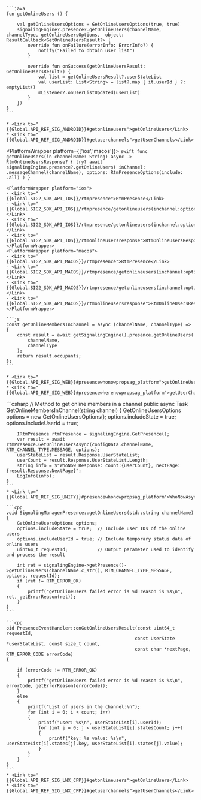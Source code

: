<PlatformWrapper platform='android'>

    ```java
    fun getOnlineUsers () {

        val getOnlineUsersOptions = GetOnlineUsersOptions(true, true)
        signalingEngine?.presence?.getOnlineUsers(channelName, channelType, getOnlineUsersOptions,  object: ResultCallback<GetOnlineUsersResult?> {
            override fun onFailure(errorInfo: ErrorInfo?) {
                notify("Failed to obtain user list")
            }

            override fun onSuccess(getOnlineUsersResult: GetOnlineUsersResult?) {
                val list = getOnlineUsersResult?.userStateList
                val userList: List<String> = list?.map { it.userId } ?: emptyList()
                mListener?.onUserListUpdated(userList)
            }
        })
    }
    ```
    
    * <Link to="{{Global.API_REF_SIG_ANDROID}}#getonlineusers">getOnlineUsers</Link>
    * <Link to="{{Global.API_REF_SIG_ANDROID}}#getuserchannels">getUserChannels</Link>

</PlatformWrapper>

<PlatformWrapper platform={['ios','macos']}>
    ```swift
    func getOnlineUsers(in channelName: String) async -> RtmOnlineUsersResponse? {
        try? await signalingEngine.presence?.getOnlineUsers(
            inChannel: .messageChannel(channelName),
            options: RtmPresenceOptions(include: .all)
        )
    }
    ```

    <PlatformWrapper platform="ios">
    - <Link to="{{Global.SIG2_SDK_API_IOS}}/rtmpresence">RtmPresence</Link>
    - <Link to="{{Global.SIG2_SDK_API_IOS}}/rtmpresence/getonlineusers(inchannel:options:)">getOnlineUsers(inChannel:options:)</Link>
    - <Link to="{{Global.SIG2_SDK_API_IOS}}/rtmpresence/getonlineusers(inchannel:options:completion:)">getOnlineUsers(inChannel:options:completion:)</Link>
    - <Link to="{{Global.SIG2_SDK_API_IOS}}/rtmonlineusersresponse">RtmOnlineUsersResponse</Link>
    </PlatformWrapper>
    <PlatformWrapper platform="macos">
    - <Link to="{{Global.SIG2_SDK_API_MACOS}}/rtmpresence">RtmPresence</Link>
    - <Link to="{{Global.SIG2_SDK_API_MACOS}}/rtmpresence/getonlineusers(inchannel:options:)">getOnlineUsers(inChannel:options:)</Link>
    - <Link to="{{Global.SIG2_SDK_API_MACOS}}/rtmpresence/getonlineusers(inchannel:options:completion:)">getOnlineUsers(inChannel:options:completion:)</Link>
    - <Link to="{{Global.SIG2_SDK_API_MACOS}}/rtmonlineusersresponse">RtmOnlineUsersResponse</Link>
    </PlatformWrapper>
</PlatformWrapper>

<PlatformWrapper platform = 'web'>

    ```js
    const getOnlineMembersInChannel = async (channelName, channelType) => {
        const result = await getSignalingEngine().presence.getOnlineUsers(
            channelName,
            channelType
        );
        return result.occupants;
    };    
    ```

    * <Link to="{{Global.API_REF_SIG_WEB}}#presencewhonowpropsag_platform">getOnlineUsers</Link>
    * <Link to="{{Global.API_REF_SIG_WEB}}#presencewherenowpropsag_platform">getUserChannels</Link>
</PlatformWrapper>
<PlatformWrapper platform='unity'>
    ```csharp
    // Method to get online members in a channel
    public async Task GetOnlineMembersInChannel(string channel)
    {
        GetOnlineUsersOptions options = new GetOnlineUsersOptions();
        options.includeState = true;
        options.includeUserId = true;

        IRtmPresence rtmPresence = signalingEngine.GetPresence();
        var result = await rtmPresence.GetOnlineUsersAsync(configData.channelName, RTM_CHANNEL_TYPE.MESSAGE, options);
        userStateList = result.Response.UserStateList;
        userCount = result.Response.UserStateList.Length;
        string info = $"WhoNow Response: count:{userCount}, nextPage:{result.Response.NextPage}";
        LogInfo(info);
    }
    ```
    * <Link to="{{Global.API_REF_SIG_UNITY}}#presencewhonowpropsag_platform">WhoNowAsync</Link>
</PlatformWrapper>
<PlatformWrapper platform='linux-cpp'>

    ```cpp
    void SignalingManagerPresence::getOnlineUsers(std::string channelName)
    {
        GetOnlineUsersOptions options;
        options.includeState = true;  // Include user IDs of the online users
        options.includeUserId = true; // Include temporary status data of online users
        uint64_t requestId;           // Output parameter used to identify and process the result

        int ret = signalingEngine->getPresence()->getOnlineUsers(channelName.c_str(), RTM_CHANNEL_TYPE_MESSAGE, options, requestId);
        if (ret != RTM_ERROR_OK)
        {
            printf("getOnlineUsers failed error is %d reason is %s\n", ret, getErrorReason(ret));
        }
    }
    ```

    ```cpp
    oid PresenceEventHandler::onGetOnlineUsersResult(const uint64_t requestId,
                                                    const UserState *userStateList, const size_t count,
                                                    const char *nextPage, RTM_ERROR_CODE errorCode)
    {

        if (errorCode != RTM_ERROR_OK)
        {
            printf("getOnlineUsers failed error is %d reason is %s\n", errorCode, getErrorReason(errorCode));
        }
        else
        {
            printf("List of users in the channel:\n");
            for (int i = 0; i < count; i++)
            {
                printf("user: %s\n", userStateList[i].userId);
                for (int j = 0; j < userStateList[i].statesCount; j++)
                {
                    printf("key: %s value: %s\n", userStateList[i].states[j].key, userStateList[i].states[j].value);
                }
            }
        }
    }    
    ```
    * <Link to="{{Global.API_REF_SIG_LNX_CPP}}#getonlineusers">getOnlineUsers</Link>
    * <Link to="{{Global.API_REF_SIG_LNX_CPP}}#getuserchannels">getUserChannels</Link>

</PlatformWrapper>